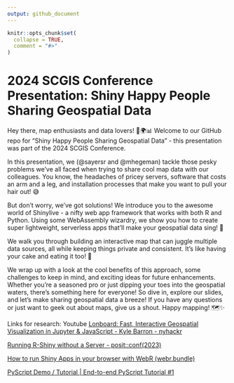 ```yaml
---
output: github_document
---
```


<!-- README.md is generated from README.Rmd. Please edit that file -->

```r
knitr::opts_chunk$set(
  collapse = TRUE,
  comment = "#>"
)
```

# 2024 SCGIS Conference Presentation: Shiny Happy People Sharing Geospatial Data

<!-- badges: start -->
<!-- badges: end -->

Hey there, map enthusiasts and data lovers! 👋🌍📊
Welcome to our GitHub repo for "Shiny Happy People Sharing Geospatial Data" - this presentation was part of the 2024 SCGIS Conference.  

In this presentation, we (@sayersr and @mhegeman) tackle those pesky problems we've all faced when trying to share cool map data with our colleagues. You know, the headaches of pricey servers, software that costs an arm and a leg, and installation processes that make you want to pull your hair out! 😅  

But don't worry, we've got solutions! We introduce you to the awesome world of Shinylive - a nifty web app framework that works with both R and Python. Using some WebAssembly wizardry, we show you how to create super lightweight, serverless apps that'll make your geospatial data sing! 🎵  

We walk you through building an interactive map that can juggle multiple data sources, all while keeping things private and consistent. It's like having your cake and eating it too! 🍰  

We wrap up with a look at the cool benefits of this approach, some challenges to keep in mind, and exciting ideas for future enhancements. Whether you're a seasoned pro or just dipping your toes into the geospatial waters, there's something here for everyone!
So dive in, explore our slides, and let's make sharing geospatial data a breeze! If you have any questions or just want to geek out about maps, give us a shout. Happy mapping! 🗺️✨  


Links for research:
Youtube
[Lonboard: Fast, Interactive Geospatial Visualization in Jupyter & JavaScript - Kyle Barron - nyhackr](https://www.youtube.com/live/p3zh85rq6A8?si=dRc5u9REmXB83UYN)

[Running R-Shiny without a Server - posit::conf(2023)](https://youtu.be/j1M6YyU2ZX8?si=3qX_sW5Kn6DStAZA)

[How to run Shiny Apps in your browser with WebR (webr.bundle)](https://youtu.be/ZvodHcGsgrU?si=5NPiQt5jUHoUem_d)

[PyScript Demo / Tutorial | End-to-end PyScript Tutorial #1](https://youtu.be/Qo8dXyKXyME?si=Vu5VZEivUKxtEPDA)
